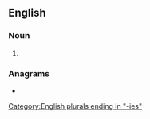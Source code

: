 ==English==

===Noun===
{{head|en|noun form}}

# {{plural of|en|dichotomy}}

===Anagrams===
* {{anagrams|en|a=cdehiimoost|dichotomise}}

[[Category:English plurals ending in "-ies"]]